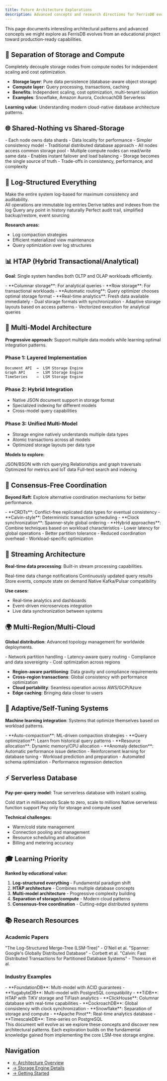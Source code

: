 ```yaml
---
title: Future Architecture Explorations
description: Advanced concepts and research directions for FerrisDB evolution
---
```



This page documents interesting architectural patterns and advanced concepts we might explore as
FerrisDB evolves from an educational project toward production-ready capabilities.

## 🔄 Separation of Storage and Compute

<Card title="Concept" icon="puzzle">
Completely decouple storage nodes from compute nodes for independent scaling and cost optimization.

- **Storage layer**: Pure data persistence (database-aware object storage)
- **Compute layer**: Query processing, transactions, caching
- **Benefits**: Independent scaling, cost optimization, multi-tenant isolation
- **Examples**: Snowflake, Amazon Aurora, CockroachDB Serverless

**Learning value**: Understanding modern cloud-native database architecture patterns.

</Card>

## 🌐 Shared-Nothing vs Shared-Storage

<Tabs>
  <TabItem label="Current: Shared-Nothing">
    - Each node owns data shards - Data locality for performance - Simpler consistency model -
    Traditional distributed database approach
  </TabItem>

  <TabItem label="Alternative: Shared-Storage">
    - All nodes access common storage pool - Multiple compute nodes can read/write same data -
    Enables instant failover and load balancing - Storage becomes the single source of truth -
    Trade-offs in consistency, performance, and complexity
  </TabItem>
</Tabs>

## 📝 Log-Structured Everything

<Aside type="tip" title="Beyond LSM-trees">
  Make the entire system log-based for maximum consistency and auditability.
</Aside>

<CardGrid>
  <Card title="Log as Database" icon="document">
    All operations are immutable log entries
  </Card>

<Card title="Materialized Views" icon="table">
  Derive tables and indexes from the log
</Card>

<Card title="Time Travel" icon="history">
  Query any point in history naturally
</Card>

  <Card title="Benefits" icon="rocket">
    Perfect audit trail, simplified backup/restore, event sourcing
  </Card>
</CardGrid>

**Research areas:**

- Log compaction strategies
- Efficient materialized view maintenance
- Query optimization over log structures

## 📊 HTAP (Hybrid Transactional/Analytical)

**Goal**: Single system handles both OLTP and OLAP workloads efficiently.

<Tabs>
  <TabItem label="Architecture">
    - **Columnar storage**: For analytical queries - **Row storage**: For transactional workloads -
    **Automatic routing**: Query optimizer chooses optimal storage format - **Real-time analytics**:
    Fresh data available immediately
  </TabItem>

  <TabItem label="Implementation">
    - Dual storage formats with synchronization - Adaptive storage layouts based on access patterns
    - Vectorized execution for analytical queries
  </TabItem>
</Tabs>

## 🎯 Multi-Model Architecture

**Progressive approach**: Support multiple data models while learning optimal integration patterns.

<Steps>

### Phase 1: Layered Implementation

```text
Document API  →  LSM Storage Engine
Graph API     →  LSM Storage Engine
TimeSeries    →  LSM Storage Engine
```

### Phase 2: Hybrid Integration

- Native JSON document support in storage format
- Specialized indexing for different models
- Cross-model query capabilities

### Phase 3: Unified Multi-Model

- Storage engine natively understands multiple data types
- Atomic transactions across all models
- Optimized storage layouts per data type

</Steps>

**Models to explore:**

<CardGrid>
  <Card title="Document Store" icon="document">
    JSON/BSON with rich querying
  </Card>

<Card title="Graph Database" icon="puzzle">
  Relationships and graph traversals
</Card>

<Card title="Time Series" icon="graph">
  Optimized for metrics and IoT data
</Card>

  <Card title="Search Engine" icon="magnifier">
    Full-text search and indexing
  </Card>
</CardGrid>

## 🚀 Consensus-Free Coordination

**Beyond Raft**: Explore alternative coordination mechanisms for better performance.

<Tabs>
  <TabItem label="Approaches">
    - **CRDTs**: Conflict-free replicated data types for eventual consistency - **Calvin-style**:
    Deterministic transaction scheduling - **Clock synchronization**: Spanner-style global ordering
    - **Hybrid approaches**: Combine techniques based on workload characteristics
  </TabItem>

  <TabItem label="Benefits">
    - Lower latency for global operations - Better partition tolerance - Reduced coordination
    overhead - Workload-specific optimization
  </TabItem>
</Tabs>

## 🌊 Streaming Architecture

**Real-time data processing**: Built-in stream processing capabilities.

<CardGrid>
  <Card title="Change Streams" icon="information">
    Real-time data change notifications
  </Card>

<Card title="Materialized Views" icon="table">
  Continuously updated query results
</Card>

<Card title="Event Sourcing" icon="list">
  Store events, compute state on demand
</Card>

  <Card title="Stream Integration" icon="puzzle">
    Native Kafka/Pulsar compatibility
  </Card>
</CardGrid>

**Use cases:**

- Real-time analytics and dashboards
- Event-driven microservices integration
- Live data synchronization between systems

## 🌍 Multi-Region/Multi-Cloud

**Global distribution**: Advanced topology management for worldwide deployments.

<Aside type="caution" title="Challenges to explore">
  - Network partition handling - Latency-aware query routing - Compliance and data sovereignty -
  Cost optimization across regions
</Aside>

- **Region-aware partitioning**: Data gravity and compliance requirements
- **Cross-region transactions**: Global consistency with performance optimization
- **Cloud portability**: Seamless operation across AWS/GCP/Azure
- **Edge caching**: Bringing data closer to users

## 🧠 Adaptive/Self-Tuning Systems

**Machine learning integration**: Systems that optimize themselves based on workload patterns.

<Tabs>
  <TabItem label="Features">
    - **Auto-compaction**: ML-driven compaction strategies - **Query optimization**: Learn from
    historical query patterns - **Resource allocation**: Dynamic memory/CPU allocation - **Anomaly
    detection**: Automatic performance issue detection
  </TabItem>

  <TabItem label="Research Areas">
    - Reinforcement learning for database tuning - Workload prediction and preparation - Automated
    schema optimization - Performance regression detection
  </TabItem>
</Tabs>

## ⚡ Serverless Database

**Pay-per-query model**: True serverless database with instant scaling.

<CardGrid>
  <Card title="Instant Startup" icon="rocket">
    Cold start in milliseconds
  </Card>

<Card title="Auto-scaling" icon="graph">
  Scale to zero, scale to millions
</Card>

<Card title="Function Integration" icon="seti:code">
  Native serverless function support
</Card>

  <Card title="Cost Model" icon="currency">
    Pay only for storage and compute used
  </Card>
</CardGrid>

**Technical challenges:**

- Warm/cold state management
- Connection pooling and management
- Resource scheduling and allocation
- Billing and metering accuracy

## 🎓 Learning Priority

**Ranked by educational value:**

<Steps>

1. **Log-structured everything** - Fundamental paradigm shift
2. **HTAP architecture** - Combines multiple database concepts
3. **Multi-model architecture** - Progressive complexity building
4. **Separation of storage/compute** - Modern cloud patterns
5. **Consensus-free coordination** - Cutting-edge distributed systems

</Steps>

## 📚 Research Resources

### Academic Papers

<CardGrid>
  <Card title="LSM-Tree Paper" icon="document">
    "The Log-Structured Merge-Tree (LSM-Tree)" - O'Neil et al.
  </Card>

<Card title="Spanner Paper" icon="document">
  "Spanner: Google's Globally Distributed Database" - Corbett et al.
</Card>

  <Card title="Calvin Paper" icon="document">
    "Calvin: Fast Distributed Transactions for Partitioned Database Systems" - Thomson et al.
  </Card>
</CardGrid>

### Industry Examples

<Tabs>
  <TabItem label="Multi-Model">
    - **FoundationDB**: Multi-model with ACID guarantees - **YugabyteDB**: Multi-model with
    PostgreSQL compatibility
  </TabItem>

<TabItem label="HTAP">
  - **TiDB**: HTAP with TiKV storage and TiFlash analytics - **ClickHouse**: Columnar database with
  real-time capabilities
</TabItem>

<TabItem label="Cloud-Native">
  - **CockroachDB**: Global consistency with clock synchronization - **Snowflake**: Separation of
  storage and compute
</TabItem>

  <TabItem label="Real-Time">
    - **Apache Pinot**: Real-time analytics database - **TimescaleDB**: Time-series on PostgreSQL
  </TabItem>
</Tabs>

<Aside type="note">
  This document will evolve as we explore these concepts and discover new architectural patterns.
  Each exploration builds on the fundamental knowledge gained from implementing the core LSM-tree
  storage engine.
</Aside>

## Navigation

- [← Architecture Overview](/reference/architecture/)
- [→ Storage Engine Details](/reference/storage-engine/)
- [→ Getting Started](/getting-started/)
